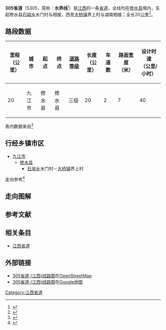 {{中国省道信息框
|附加头部图片=
|省=江西
|省道编号=305
|起点=[[九江市|九江市]][[修水县|修水县]][[石坳乡|石坳乡]]水门村
|终点=九江市修水县[[大桥镇|大桥镇]]界上村
|最近通车日期=
|规划总长度=20
}}

'''305省道'''（S305，简称：'''水界线'''<ref>{{Cite web |url=http://www.jxdpc.gov.cn/testlm/hbsj/xmbahz/200903/t20090315_43943.htm |title=关于S304婺桃线、S305水界线（原柯垅线）公路改建项目建议书的批复 |accessdate=2014-04-12 |archive-date=2014-04-13 |archive-url=https://web.archive.org/web/20140413150238/http://www.jxdpc.gov.cn/testlm/hbsj/xmbahz/200903/t20090315_43943.htm |dead-url=yes }}</ref>）是[[江西|江西]]的一条[[省道|省道]]，全线均在[[修水县|修水县]]境内，东起修水县[[石坳乡|石坳乡]]水门村与{{中国省道名|304|P=江西}}相接，西至[[大桥镇|大桥镇]]界上村与湖南{{中国省道名|308|P=湖南}}相接；全长20[[公里|公里]]<ref>{{Cite web|url=http://111.75.200.5:8008/JXJT/gfzs/GFZSAction.do?method=BSZNInfo&BSZN_ID=863|title=江西省干线公路路线走向表|accessdate=2014-02-19|work=江西省公众出行服务网|publisher=江西省交通运输厅|date=|deadurl=yes|archiveurl=https://web.archive.org/web/20140225094421/http://111.75.200.5:8008/JXJT/gfzs/GFZSAction.do?method=BSZNInfo&BSZN_ID=863|archivedate=2014-02-25}}</ref>。


== 路段数据 ==
{| class="wikitable"
|-
! 里程<br>（公里） !! 城市 !! 起点 !! 终点 !! [[中华人民共和国公路等级|道路等级]] !! 长度<br>（公里） !! 车道数 !! 路面宽度<br>（米） !! 设计时速<br>（公里/小时）
|-
| 20 || 九江市 || 修水县 || 修水县 || 三级 || 20 || 2 || 7 || 40
|}
表内数据来自<ref>{{Cite web |url=http://www.zou114.com/gsgl/sd.asp?xl=S305360000 |title=江西水门-界上:线路编号S305 |accessdate=2013-09-21 |archive-date=2016-03-27 |archive-url=https://web.archive.org/web/20160327022125/http://www.zou114.com/gsgl/sd.asp?xl=S305360000 |dead-url=no }}</ref>

== 行经乡镇市区 ==
* [[九江市|九江市]]
** [[修水县|修水县]]
*** [[石坳乡|石坳乡]]水门村－[[大桥镇|大桥镇]]界上村
走向参考<ref>{{cite book |title=江西省军民两用交通地图册 |author=星球地图出版社 |year=2012 |publisher=星球地图出版社 |isbn=978-7-5471-0205-3}}</ref>

== 走向图解 ==
== 参考文献 ==
{{Reflist|colwidth=30em}}
== 相关条目 ==
*[[江西省道|江西省道]]
== 外部链接 ==
*[http://www.openstreetmap.org/browse/relation/3220245 305省道 (江西)线路图]{{Wayback|url=http://www.openstreetmap.org/browse/relation/3220245 |date=20130922164032 }}在[[OpenStreetMap|OpenStreetMap]]
*[https://maps.google.com.hk/maps/ms?msa=0&msid=211255922918663196429.0004fc834351242e4d85b 305省道 (江西)线路图]在[[Google地图|Google地图]]

{{江西省道}}

[[Category:江西省道|Category:江西省道]]